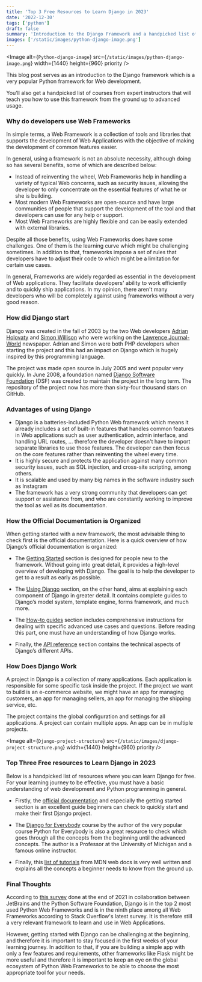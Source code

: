```yaml
---
title: 'Top 3 Free Resources to Learn Django in 2023'
date: '2022-12-30'
tags: ['python']
draft: false
summary: 'Introduction to the Django Framework and a handpicked list of free resources to learn this framework'
images: ['/static/images/python-django-image.png']
---
```


<Image
  alt={`Python-django-image`}
  src={`/static/images/python-django-image.png`}
  width={1440}
  height={960}
  priority
/>

This blog post serves as an introduction to the Django framework which is a very popular Python framework for Web development.

You’ll also get a handpicked list of courses from expert instructors that will teach you how to use this framework from the ground up to advanced usage.

### Why do developers use Web Frameworks

In simple terms, a Web Framework is a collection of tools and libraries that supports the development of Web Applications with the objective of making the development of common features easier.

In general, using a framework is not an absolute necessity, although doing so has several benefits, some of which are described below:

- Instead of reinventing the wheel, Web Frameworks help in handling a variety of typical Web concerns, such as security issues, allowing the developer to only concentrate on the essential features of what he or she is building.
- Most modern Web Frameworks are open-source and have large communities of people that support the development of the tool and that developers can use for any help or support.
- Most Web Frameworks are highly flexible and can be easily extended with external libraries.

Despite all those benefits, using Web Frameworks does have some challenges.
One of them is the learning curve which might be challenging sometimes. In addition to that, frameworks impose a set of rules that developers have to adjust their code to which might be a limitation for certain use cases.

In general, Frameworks are widely regarded as essential in the development of Web applications. They facilitate developers' ability to work efficiently and to quickly ship applications. In my opinion, there aren't many developers who will be completely against using frameworks without a very good reason.

### How did Django start

Django was created in the fall of 2003 by the two Web developers [Adrian Holovaty](https://en.wikipedia.org/wiki/Adrian_Holovaty) and [Simon Willison](https://en.wikipedia.org/wiki/Simon_Willison) who were working on the [Lawrence Journal-World](https://en.wikipedia.org/wiki/Lawrence_Journal-World) newspaper. Adrian and Simon were both PHP developers when starting the project and this had an impact on Django which is hugely inspired by this programming language.

The project was made open source in July 2005 and went popular very quickly. In June 2008, a foundation named [Django Software Foundation](https://www.djangoproject.com/foundation/) (DSF) was created to maintain the project in the long term. The repository of the project now has more than sixty-four thousand stars on GitHub.

### Advantages of using Django

- Django is a batteries-included Python Web framework which means it already includes a set of built-in features that handles common features in Web applications such as user authentication, admin interface, and handling URL routes, … therefore the developer doesn't have to import separate libraries to use those features. The developer can then focus on the core features rather than reinventing the wheel every time.
- It is highly secure and protects the application against many common security issues, such as SQL injection, and cross-site scripting, among others.
- It is scalable and used by many big names in the software industry such as Instagram
- The framework has a very strong community that developers can get support or assistance from, and who are constantly working to improve the tool as well as its documentation.

### How the Official Documentation is Organized

When getting started with a new framework, the most advisable thing to check first is the official documentation. Here is a quick overview of how Django’s official documentation is organized:

- The [Getting Started](https://docs.djangoproject.com/en/4.1/intro/) section is designed for people new to the framework. Without going into great detail, it provides a high-level overview of developing with Django. The goal is to help the developer to get to a result as early as possible.

- The [Using Django](https://docs.djangoproject.com/en/4.1/topics/) section, on the other hand, aims at explaining each component of Django in greater detail. It contains complete guides to Django’s model system, template engine, forms framework, and much more.

- The [How-to guides](https://docs.djangoproject.com/en/4.1/howto/) section includes comprehensive instructions for dealing with specific advanced use cases and questions. Before reading this part, one must have an understanding of how Django works.

- Finally, the [API reference](https://docs.djangoproject.com/en/4.1/ref/) section contains the technical aspects of Django’s different APIs.

### How Does Django Work

A project in Django is a collection of many applications. Each application is responsible for some specific task inside the project. If the project we want to build is an e-commerce website, we might have an app for managing customers, an app for managing sellers, an app for managing the shipping service, etc.

The project contains the global configuration and settings for all applications. A project can contain multiple apps. An app can be in multiple projects.

<Image
  alt={`Django-project-structure`}
  src={`/static/images/django-project-structure.png`}
  width={1440}
  height={960}
  priority
/>

### Top Three Free resources to Learn Django in 2023

Below is a handpicked list of resources where you can learn Django for free. For your learning journey to be effective, you must have a basic understanding of web development and Python programming in general.

- Firstly, the [official documentation](https://docs.djangoproject.com/en/4.1/contents/) and especially the getting started section is an excellent guide beginners can check to quickly start and make their first Django project.

- The [Django for Everybody](https://www.dj4e.com/) course by the author of the very popular course Python for Everybody is also a great resource to check which goes through all the concepts from the beginning until the advanced concepts. The author is a Professor at the University of Michigan and a famous online instructor.

- Finally, this [list of tutorials](https://developer.mozilla.org/en-US/docs/Learn/Server-side/Django) from MDN web docs is very well written and explains all the concepts a beginner needs to know from the ground up.

### Final Thoughts

According to [this survey](https://lp.jetbrains.com/python-developers-survey-2021/) done at the end of 2021 in collaboration between JetBrains and the Python Software Foundation, Django is in the top 2 most used Python Web Frameworks and is in the ninth place among all Web Frameworks according to Stack Overflow's latest survey. It is therefore still a very relevant framework to learn and use in Web Applications.

However, getting started with Django can be challenging at the beginning, and therefore it is important to stay focused in the first weeks of your learning journey. In addition to that, if you are building a simple app with only a few features and requirements, other frameworks like Flask might be more useful and therefore it is important to keep an eye on the global ecosystem of Python Web Frameworks to be able to choose the most appropriate tool for your needs.
